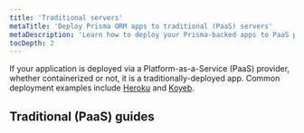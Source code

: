 ```yaml
---
title: 'Traditional servers'
metaTitle: 'Deploy Prisma ORM apps to traditional (PaaS) servers'
metaDescription: 'Learn how to deploy your Prisma-backed apps to PaaS providers like Heroku, Koyeb, or AWS EC2'
tocDepth: 2
---
```


<TopBlock title={frontMatter.title}>

If your application is deployed via a Platform-as-a-Service (PaaS) provider, whether containerized or not, it is a traditionally-deployed app. Common deployment examples include [Heroku](/orm/prisma-client/deployment/traditional/deploy-to-heroku) and [Koyeb](/orm/prisma-client/deployment/traditional/deploy-to-koyeb).

</TopBlock>

## Traditional (PaaS) guides

<Subsections />
